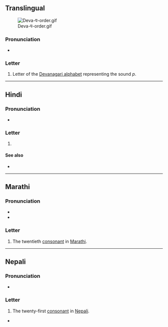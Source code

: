 {{also|ष|ण|पे}}
{{character info}}
==Translingual==
[[File:Deva-प-order.gif|thumb]]

===Pronunciation===
* {{IPA|mul|/pə/}}

===Letter===
{{mul-Deva|pa}}

# Letter of the [[Devanagari alphabet]] representing the sound ''p''.

----

==Hindi==

===Pronunciation===
* {{hi-IPA|प.}}

===Letter===
{{head|hi|letter}}

# {{n-g|the twenty-first [[consonant]] in [[Hindi]]}}

====See also====
* {{list:Devanagari script letters/hi}}

----

==Marathi==

===Pronunciation===
* {{mr-IPA}}
* {{audio|mr|LL-Q1571 (mar)-नंदिनी रानडे-प.wav|Audio}}

===Letter===
{{head|mr|letter}}

# The twentieth [[consonant]] in [[Marathi]].

----

==Nepali==

===Pronunciation===
* {{ne-IPA}}

===Letter===
{{head|ne|letter}}

# The twenty-first [[consonant]] in [[Nepali]].

*